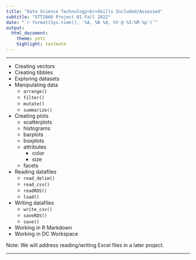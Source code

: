 ```yaml
---
title: "Data Science Technology<br>Skills Included/Assessed"
subtitle: "STT2860 Project 01 Fall 2022"
date: "`r format(Sys.time(), '%A, %B %d, %Y @ %I:%M %p')`"
output: 
  html_document: 
    theme: yeti
    highlight: textmate
---
```

<hr>

* Creating vectors
* Creating tibbles
* Exploring datasets
* Manipulating data
    * `arrange()`
    * `filter()`
    * `mutate()`
    * `summarize()`
* Creating plots
    * scatterplots
    * histograms
    * barplots
    * boxplots
    * attributes
        * color
        * size
    * facets
* Reading datafiles
    * `read_delim()`
    * `read_csv()`
    * `readRDS()`
    * `load()`
* Writing datafiles
   * `write_csv()`
   * `saveRDS()`
   * `save()`
* Working in R Markdown
* Working in DC Workspace

Note: We will address reading/writing Excel files in a later project.

<hr>

